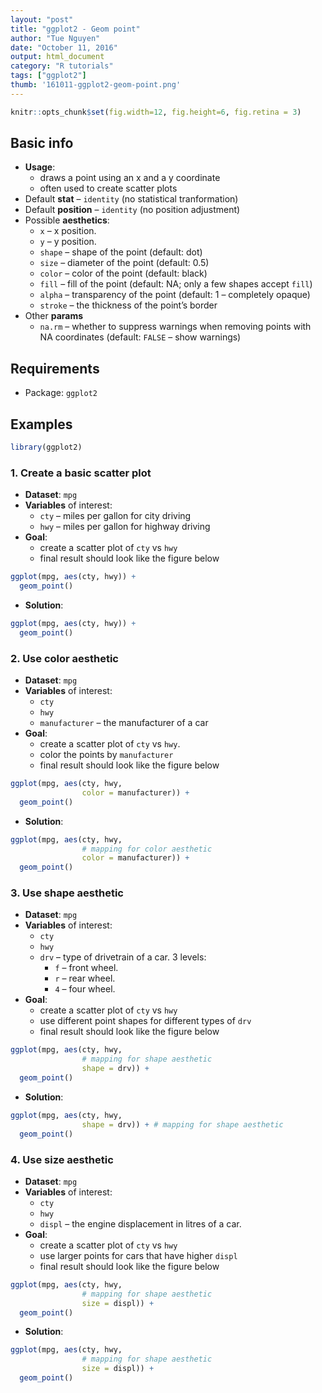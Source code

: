 ```yaml
---
layout: "post"
title: "ggplot2 - Geom point"
author: "Tue Nguyen"
date: "October 11, 2016"
output: html_document
category: "R tutorials"
tags: ["ggplot2"]
thumb: '161011-ggplot2-geom-point.png'
---
```


```r
knitr::opts_chunk$set(fig.width=12, fig.height=6, fig.retina = 3)
```

## Basic info
- **Usage**:
    + draws a point using an x and a y coordinate
    + often used to create scatter plots
- Default **stat** -- `identity` (no statistical tranformation)
- Default **position** -- `identity` (no position adjustment)
- Possible **aesthetics**:
    + `x` -- x position.
    + `y` -- y position.
    + `shape` -- shape of the point (default: dot)
    + `size` -- diameter of the point (default: 0.5)
    + `color` -- color of the point (default: black)
    + `fill` -- fill of the point (default: NA; only a few shapes accept `fill`)
    + `alpha` -- transparency of the point (default: 1 -- completely opaque)
    + `stroke` -- the thickness of the point's border

- Other **params**
    + `na.rm` -- whether to suppress warnings when removing points with NA coordinates (default: `FALSE` -- show warnings)

## Requirements
- Package: `ggplot2`

## Examples
```r
library(ggplot2)
```


### 1. Create a basic scatter plot
- **Dataset**: `mpg`
- **Variables** of interest:
    + `cty` -- miles per gallon for city driving
    + `hwy` -- miles per gallon for highway driving
- **Goal**: 
    + create a scatter plot of `cty` vs `hwy`
    + final result should look like the figure below
    

```r
ggplot(mpg, aes(cty, hwy)) +
  geom_point()
```

- **Solution**:

```r
ggplot(mpg, aes(cty, hwy)) +
  geom_point()
```

### 2. Use color aesthetic
- **Dataset**: `mpg`
- **Variables** of interest:
    + `cty`
    + `hwy`
    + `manufacturer` -- the manufacturer of a car
- **Goal**: 
    + create a scatter plot of `cty` vs `hwy`.
    + color the points by `manufacturer`
    + final result should look like the figure below

```r
ggplot(mpg, aes(cty, hwy, 
                color = manufacturer)) +
  geom_point()
```

- **Solution**:

```r
ggplot(mpg, aes(cty, hwy,
                # mapping for color aesthetic
                color = manufacturer)) +
  geom_point()
```


### 3. Use shape aesthetic
- **Dataset**: `mpg`
- **Variables** of interest:
    + `cty`
    + `hwy`
    + `drv` -- type of drivetrain of a car. 3 levels:
        + `f` -- front wheel.
        + `r` -- rear wheel.
        + `4` -- four wheel.
- **Goal**: 
    + create a scatter plot of `cty` vs `hwy`
    + use different point shapes for different types of `drv`
    + final result should look like the figure below

```r
ggplot(mpg, aes(cty, hwy,
                # mapping for shape aesthetic
                shape = drv)) +
  geom_point()
```

- **Solution**:

```r
ggplot(mpg, aes(cty, hwy, 
                shape = drv)) + # mapping for shape aesthetic
  geom_point()
```

### 4. Use size aesthetic
- **Dataset**: `mpg`
- **Variables** of interest:
    + `cty`
    + `hwy`
    + `displ` -- the engine displacement in litres of a car.
- **Goal**: 
    + create a scatter plot of `cty` vs `hwy`
    + use larger points for cars that have higher `displ`
    + final result should look like the figure below

```r
ggplot(mpg, aes(cty, hwy, 
                # mapping for shape aesthetic
                size = displ)) +
  geom_point()
```

- **Solution**:

```r
ggplot(mpg, aes(cty, hwy, 
                # mapping for shape aesthetic
                size = displ)) +
  geom_point()
```